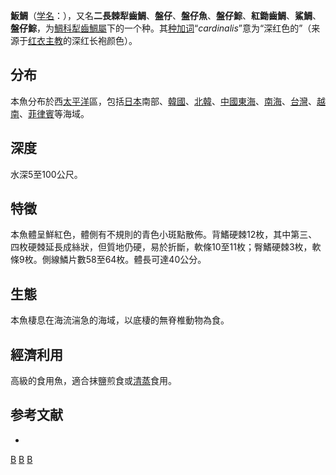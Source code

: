 {{Speciesbox
| taxon = Evynnis cardinalis
| image = Specimen of Evynnis cardinalis.JPG
| authority = Lacepède, 1802
| synonyms = 
}}

'''魬鯛'''（[[学名|学名]]：{{lang|la|'''''Evynnis cardinalis'''''}}），又名'''二長棘犁齒鯛'''、'''盤仔'''、'''盤仔魚'''、'''盤仔鯮'''、'''紅鋤齒鯛'''、'''鯊鯛'''、'''盤仔鯮'''，为[[鯛科|鯛科]][[犁齒鯛屬|犁齒鯛屬]]下的一个种。其[[种加词|种加词]]“''cardinalis''”意为“深红色的”（来源于[[红衣主教|红衣主教]]的深红长袍颜色）。

==分布==
本魚分布於西[[太平洋|太平洋]]區，包括[[日本|日本]]南部、[[韓國|韓國]]、[[北韓|北韓]]、[[中國|中國]][[東海|東海]]、[[南海|南海]]、[[台灣|台灣]]、[[越南|越南]]、[[菲律賓|菲律賓]]等海域。

==深度==
水深5至100公尺。

==特徵==
本魚體呈鮮紅色，體側有不規則的青色小斑點散佈。背鰭硬棘12枚，其中第三、四枚硬棘延長成絲狀，但質地仍硬，易於折斷，軟條10至11枚；臀鰭硬棘3枚，軟條9枚。側線鱗片數58至64枚。體長可達40公分。

==生態==
本魚棲息在海流湍急的海域，以底棲的無脊椎動物為食。

==經濟利用==
高級的食用魚，適合抹鹽煎食或[[清蒸|清蒸]]食用。

==参考文献==
* {{TaiBNET| zh=魬鯛 | id=382641 | binomial=Evynnis cardinalis | authority=Lacepède, 1802 | var= | accessdate=2013-01-24}}

{{Taxonbar}}
[[Category:食用鱼|B]]
[[Category:犁齒鯛屬|B]]
[[Category:1802年描述的鱼类|B]]